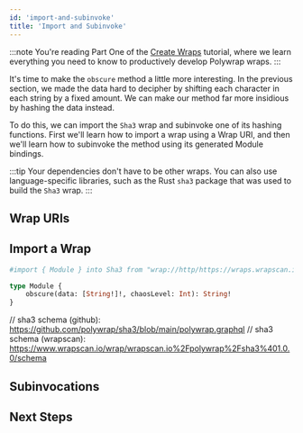 ```yaml
---
id: 'import-and-subinvoke'
title: 'Import and Subinvoke'
---
```


:::note
You're reading Part One of the [Create Wraps](../introduction) tutorial, where we learn everything you need to know to productively develop Polywrap wraps.
:::

It's time to make the `obscure` method a little more interesting. In the previous section, we made the data hard to decipher by shifting each character in each string by a fixed amount. We can make our method far more insidious by hashing the data instead.

To do this, we can import the `Sha3` wrap and subinvoke one of its hashing functions. First we'll learn how to import a wrap using a Wrap URI, and then we'll learn how to subinvoke the method using its generated Module bindings.

:::tip
Your dependencies don't have to be other wraps. You can also use language-specific libraries, such as the Rust `sha3` package that was used to build the `Sha3` wrap.
:::

## **Wrap URIs**

## **Import a Wrap**



```graphql title="polywrap.graphql"
#import { Module } into Sha3 from "wrap://http/https://wraps.wrapscan.io/r/polywrap/sha3@1.0.0"

type Module {
    obscure(data: [String!]!, chaosLevel: Int): String!
}
```

// sha3 schema (github): https://github.com/polywrap/sha3/blob/main/polywrap.graphql
// sha3 schema (wrapscan): https://www.wrapscan.io/wrap/wrapscan.io%2Fpolywrap%2Fsha3%401.0.0/schema

## **Subinvocations**


## **Next Steps**

